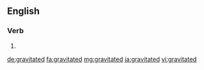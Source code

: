 ==English==

===Verb===
{{head|en}}

# {{en-past of|gravitate}}

[[de:gravitated]]
[[fa:gravitated]]
[[mg:gravitated]]
[[ja:gravitated]]
[[vi:gravitated]]